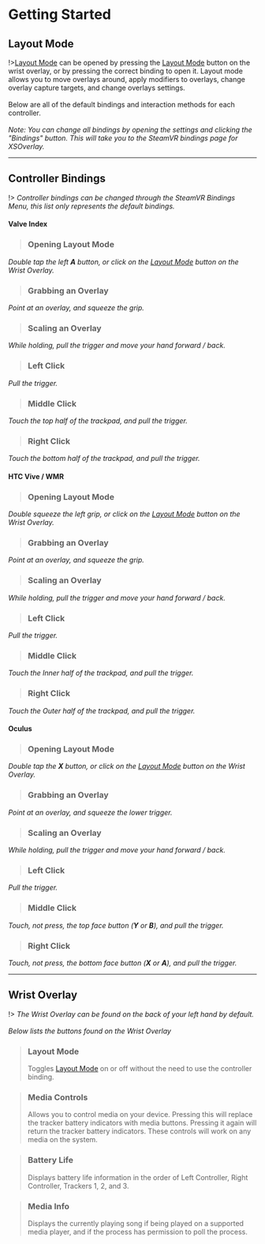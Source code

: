 # Getting Started

## Layout Mode
!>[Layout Mode](GettingStarted?id=layout-mode) can be opened by pressing the [Layout Mode](GettingStarted?id=layout-mode) button on the wrist overlay, or by pressing the correct binding to open it. Layout mode allows you to move overlays around, apply modifiers to overlays, change overlay capture targets, and change overlays settings.
<br><br>Below are all of the default bindings and interaction methods for each controller.
<br><br>_Note: You can change all bindings by opening the settings and clicking the "Bindings" button. This will take you to the SteamVR bindings page for XSOverlay._

***
## Controller Bindings

!> _Controller bindings can be changed through the SteamVR Bindings Menu, this list only represents the default bindings._

<!-- tabs:start -->
#### **Valve Index**
>### Opening Layout Mode
_Double tap the left **A** button, or click on the [Layout Mode](GettingStarted?id=layout-mode) button on the Wrist Overlay._

>### Grabbing an Overlay
_Point at an overlay, and squeeze the grip._

>### Scaling an Overlay
_While holding, pull the trigger and move your hand forward / back._

>### Left Click
_Pull the trigger._

>### Middle Click
_Touch the top half of the trackpad, and pull the trigger._

>### Right Click
_Touch the bottom half of the trackpad, and pull the trigger._


#### **HTC Vive / WMR**
>### Opening Layout Mode
_Double squeeze the left grip, or click on the [Layout Mode](GettingStarted?id=layout-mode) button on the Wrist Overlay._

>### Grabbing an Overlay
_Point at an overlay, and squeeze the grip._

>### Scaling an Overlay
_While holding, pull the trigger and move your hand forward / back._

>### Left Click
_Pull the trigger._

>### Middle Click
_Touch the Inner half of the trackpad, and pull the trigger._

>### Right Click
_Touch the Outer half of the trackpad, and pull the trigger._


#### **Oculus**
>### Opening Layout Mode
_Double tap the **X** button, or click on the [Layout Mode](GettingStarted?id=layout-mode) button on the Wrist Overlay._

>### Grabbing an Overlay
_Point at an overlay, and squeeze the lower trigger._

>### Scaling an Overlay
_While holding, pull the trigger and move your hand forward / back._

>### Left Click
_Pull the trigger._

>### Middle Click
_Touch, not press, the top face button (**Y** or **B**), and pull the trigger._

>### Right Click
_Touch, not press, the bottom face button (**X** or **A**), and pull the trigger._
<!-- tabs:end -->

***

## Wrist Overlay
!> _The Wrist Overlay can be found on the back of your left hand by default._
<br><br>_Below lists the buttons found on the Wrist Overlay_

>### Layout Mode
>Toggles [Layout Mode](GettingStarted?id=layout-mode) on or off without the need to use the controller binding.

>### Media Controls
>Allows you to control media on your device. Pressing this will replace the tracker battery indicators with media buttons. Pressing it again will return the tracker battery indicators. These controls will work on any media on the system.

>### Battery Life
>Displays battery life information in the order of Left Controller, Right Controller, Trackers 1, 2, and 3.

>### Media Info
>Displays the currently playing song if being played on a supported media player, and if the process has permission to poll the process.